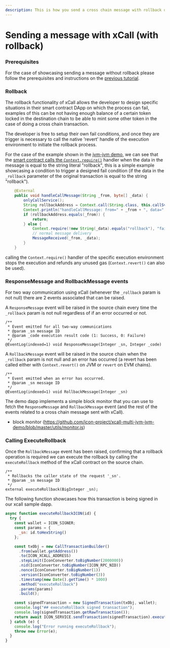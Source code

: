 ```yaml
---
description: This is how you send a cross chain message with rollback using xCall.
---
```


# Sending a message with xCall (with rollback)

### Prerequisites

For the case of showcasing sending a message without rollback please follow the prerequisites and instructions on the [previous tutorial](/cross-chain-communication/general-message-passing-xcall/quickstart/sending-a-message).

### Rollback

The rollback functionality of xCall allows the developer to design specific situations in their smart contract DApp on which the process can fail, examples of this can be not having enough balance of a certain token locked in the destination chain to be able to mint some other token in the case of doing a cross chain transaction.

The developer is free to setup their own fail conditions, and once they are trigger is necessary to call the native 'revert' handle of the execution environment to initiate the rollback process.

For the case of the example shown in the [jvm-jvm demo](https://github.com/icon-project/xcall-multi-jvm-jvm-demo/tree/master), we can see that the [smart contract calls the `Context.require()`](https://github.com/icon-project/xcall-multi/blob/main/contracts/javascore/example-dapps/dapp-simple/src/main/java/xcall/sample/dapp/SimpleDapp.java#L61) handler when the data in the message is equal to the string literal "rollback", this is a simple example showcasing a condition to trigger a designed fail condition (if the data in the `_rollback` parameter of the original transaction is equal to the string "rollback").


```java
    @External
    public void handleCallMessage(String _from, byte[] _data) {
        onlyCallService();
        String rollbackAddress = Context.call(String.class, this.callSvc, "getNetworkAddress");
        Context.println("handleCallMessage: from=" + _from + ", data=" + new String(_data));
        if (rollbackAddress.equals(_from)) {
            return;
        } else {
            Context.require(!new String(_data).equals("rollback"), "failed");
            // normal message delivery
            MessageReceived(_from, _data);
        }
    }
```

calling the `Context.require()` handler of the specific execution environment stops the execution and refunds any unused gas (`Context.revert()` can also be used).

### ResponseMessage and RollbackMessage events

For two way communication using xCall (whenever the `_rollback` param is not null) there are 2 events associated that can be raised.

A `ResponseMessage` event will be raised in the source chain every time the `_rollback` param is not null regardless of if an error occurred or not.

```
/**
 * Event emitted for all two-way communications
 * @param _sn message ID
 * @param _code execution result code (1: Success, 0: Failure)
 */
@EventLog(indexed=1) void ResponseMessage(Integer _sn, Integer _code)
```

A `RollbackMessage` event will be raised in the source chain when the `_rollback` param is not null and an error has occurred (a revert has been called either with `Context.revert()` on JVM or `revert` on EVM chains).

```
/**
 * Event emitted when an error has occurred.
 * @param _sn message ID
 */
@EventLog(indexed=1) void RollbackMessage(Integer _sn)
```
The demo dapp implements a simple block monitor that you can use to fetch the `ResponseMessage` and `RollbackMessage` event (and the rest of the events related to a cross chain message sent with xCall).

* block monitor (https://github.com/icon-project/xcall-multi-jvm-jvm-demo/blob/master/utils/monitor.js)

### Calling ExecuteRollback

Once the `RollbackMessage` event has been raised, confirming that a rollback operation is required we can execute the rollback by calling the `executeRollback` method of the xCall contract on the source chain.

```
/**
 * Rollbacks the caller state of the request '_sn'.
 * @param _sn message ID
 */
external executeRollback(BigInteger _sn);
```

The following function showcases how this transaction is being signed in our xcall sample dapp.

```javascript
async function executeRollbackICON(id) {
  try {
    const wallet = ICON_SIGNER;
    const params = {
      _sn: id.toHexString()
    };

    const txObj = new CallTransactionBuilder()
      .from(wallet.getAddress())
      .to(ICON_XCALL_ADDRESS)
      .stepLimit(IconConverter.toBigNumber(2000000))
      .nid(IconConverter.toBigNumber(ICON_RPC_NID))
      .nonce(IconConverter.toBigNumber(1))
      .version(IconConverter.toBigNumber(3))
      .timestamp(new Date().getTime() * 1000)
      .method("executeRollback")
      .params(params)
      .build();

    const signedTransaction = new SignedTransaction(txObj, wallet);
    console.log("## executeRollback signed transaction");
    console.log(signedTransaction.getRawTransaction());
    return await ICON_SERVICE.sendTransaction(signedTransaction).execute();
  } catch (e) {
    console.log("Error running executeRollback");
    throw new Error(e);
  }
}
```
